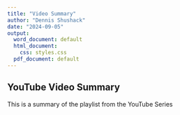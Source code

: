 ```yaml
---
title: "Video Summary"
author: "Dennis Shushack"
date: "2024-09-05"
output:
  word_document: default
  html_document:
    css: styles.css
  pdf_document: default
---
```


```{=html}
<style>
ul {
  padding-left: 20px; /* Adjust this value to change the left padding */
}

ul li {
  margin-bottom: 5px; /* Adjust this value to change the space between list items */
}
</style>
```
## YouTube Video Summary

This is a summary of the playlist from the YouTube Series
